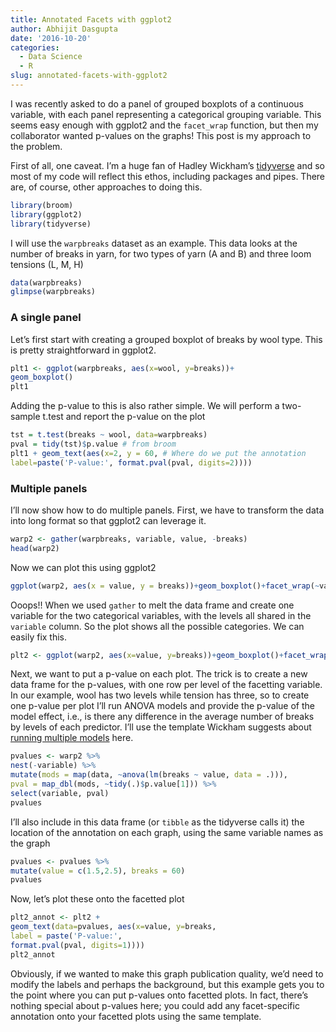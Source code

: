 ```yaml
---
title: Annotated Facets with ggplot2
author: Abhijit Dasgupta
date: '2016-10-20'
categories:
  - Data Science
  - R
slug: annotated-facets-with-ggplot2
---
```


I was recently asked to do a panel of grouped boxplots of a continuous variable,
with each panel representing a categorical grouping variable. This seems easy enough with ggplot2 and the `facet_wrap` function, but then my collaborator wanted p-values on the graphs! This post is my approach to the problem.

First of all, one caveat. I'm a huge fan of Hadley Wickham's [tidyverse](https://blog.rstudio.org/2016/09/15/tidyverse-1-0-0/) and so most of my code will reflect this ethos, including packages and pipes. There are, of course, other approaches to doing this.

```r
library(broom)
library(ggplot2)
library(tidyverse)
```

I will use the `warpbreaks` dataset as an example. This data looks at the number of breaks in yarn, for two types of yarn (A and B) and three loom tensions (L, M, H)

```r
data(warpbreaks)
glimpse(warpbreaks)
```

### A single panel

Let's first start with creating a grouped boxplot of breaks by wool type. This is pretty straightforward in ggplot2.

```r 
plt1 <- ggplot(warpbreaks, aes(x=wool, y=breaks))+
geom_boxplot()
plt1
```


Adding the p-value to this is also rather simple. We will perform a two-sample t.test and report the p-value on the plot

```r
tst = t.test(breaks ~ wool, data=warpbreaks)
pval = tidy(tst)$p.value # from broom
plt1 + geom_text(aes(x=2, y = 60, # Where do we put the annotation
label=paste('P-value:', format.pval(pval, digits=2))))
```


### Multiple panels

I'll now show how to do multiple panels. First, we have to transform the data into long format so that ggplot2 can leverage it.

```r
warp2 <- gather(warpbreaks, variable, value, -breaks)
head(warp2)
```

Now we can plot this using ggplot2

```r
ggplot(warp2, aes(x = value, y = breaks))+geom_boxplot()+facet_wrap(~variable, nrow=1)
```


Ooops!! When we used `gather` to melt the data frame and create one variable for the two categorical variables, with the levels all shared in the `variable` column. So the plot shows all the possible categories. We can easily fix this.

```r
plt2 <- ggplot(warp2, aes(x=value, y=breaks))+geom_boxplot()+facet_wrap(~variable, nrow=1, scales='free_x')
```

Next, we want to put a p-value on each plot. The trick is to create a new data frame for the p-values, with one row per level of the facetting variable. In our example, wool has two levels while tension has three, so to create one p-value per plot I'll run ANOVA models and provide the p-value of the model effect, i.e., is there any difference in the average number of breaks by levels of each predictor. I'll use the template Wickham suggests about [running multiple models](http://r4ds.had.co.nz/many-models.html) here.

```r
pvalues <- warp2 %>%
nest(-variable) %>%
mutate(mods = map(data, ~anova(lm(breaks ~ value, data = .))),
pval = map_dbl(mods, ~tidy(.)$p.value[1])) %>%
select(variable, pval)
pvalues
```

I'll also include in this data frame (or `tibble` as the tidyverse calls it) the location of the annotation on each graph, using the same variable names as the graph

```r
pvalues <- pvalues %>%
mutate(value = c(1.5,2.5), breaks = 60)
pvalues
```

Now, let's plot these onto the facetted plot

```r
plt2_annot <- plt2 +
geom_text(data=pvalues, aes(x=value, y=breaks,
label = paste('P-value:',
format.pval(pval, digits=1))))
plt2_annot
```

Obviously, if we wanted to make this graph publication quality, we'd need to modify the labels and perhaps the background, but this example gets you to the point where you can put p-values onto facetted plots. In fact, there's nothing special about p-values here; you could add any facet-specific annotation onto your facetted plots using the same template.
